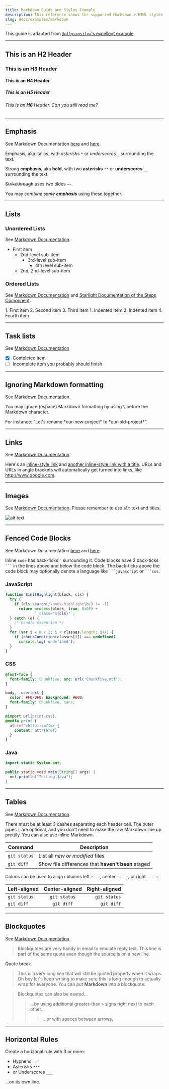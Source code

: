 ```yaml
---
title: Markdown Guide and Styles Example
description: This reference shows the supported Markdown > HTML styles and how they'll render on the page. It's used both for development of this theme and as a reference for authors writing new documentation.
slug: docs/examples/markdown
---
```



This guide is adapted from [`@allysonsilva`'s excellent example](https://gist.github.com/allysonsilva/85fff14a22bbdf55485be947566cc09e).

------

## This is an **H2** Header

### This is an **H3** Header

#### This is an **H4** Header

##### This is an **H5** Header

###### This is an **H6** Header. Can you still read me?

------

## Emphasis

See Markdown Documentation [here](https://www.markdownguide.org/basic-syntax/#emphasis)
and [here](https://www.markdownguide.org/extended-syntax/#strikethrough).

Emphasis, aka italics, with *asterisks* `*` or _underscores_ `_` surrounding the text.

Strong **emphasis**, aka **bold**, with two **asterisks** `**` or __underscores__ `__` surrounding the text.

~~Strikethrough~~ uses two tildes `~~`.

You may *combine ~~some~~ __emphasis__* using these together.

------

## Lists

### Unordered Lists

See [Markdown Documentation](https://www.markdownguide.org/basic-syntax/#unordered-lists).

* First item 
  * 2nd-level sub-item 
    * 3rd-level sub-item 
      * 4th level sub-item 
   * 2nd, 2nd-level sub-item 

### Ordered Lists

See [Markdown Documentation](https://www.markdownguide.org/basic-syntax/#ordered-lists) and 
[Starlight Documentation of the Steps Component](https://starlight.astro.build/components/steps/).

<Steps>
1. First item
2. Second item
3. Third item
    1. Indented item
    2. Indented item
4. Fourth item
</Steps>

------

## Task lists

See [Markdown Documentation](https://www.markdownguide.org/extended-syntax/#task-lists)

- [x] Completed item
- [ ] Incomplete item you probably should finish

------

## Ignoring Markdown formatting

See [Markdown Documentation](https://www.markdownguide.org/basic-syntax/#escaping-characters).

You may ignore (espace) Markdown formatting by using `\` before the Markdown character.

For instance: "Let's rename \*our-new-project\* to \*our-old-project\*".

------

## Links

See [Markdown Documentation](https://www.markdownguide.org/basic-syntax/#links).

Here's an [inline-style link](https://www.google.com) 
and [another inline-style link with a title](https://www.google.com "Google's Homepage").
URLs and URLs in angle brackets will automatically get turned into links, like http://www.google.com.

------

## Images

See [Markdown Documentation](https://www.markdownguide.org/basic-syntax/#images-1). Please
remember to use `alt` text and titles.

![alt text](https://cdn.sanity.io/images/8m3angk4/production/a0b3ab0a0abdd1755bb7864b34fcbfc5967206cf-1200x675.gif?auto=format "Block Logo")

------

## Fenced Code Blocks

See Markdown Documentation [here](https://www.markdownguide.org/basic-syntax/#code) 
and [here](https://www.markdownguide.org/extended-syntax/#fenced-code-blocks).

Inline `code` has back-ticks `` ` `` surrounding it. Code blocks have 3 back-ticks `` ``` `` 
in the lines above and below the code block. The back-ticks above the code block may optionally denote
a language like `` ```javascript `` or `` ```css ``.

### JavaScript
```javascript
function $initHighlight(block, cls) {
  try {
    if (cls.search(/\bno\-highlight\b/) != -1)
      return process(block, true, 0x0F) +
             ` class="${cls}"`;
  } catch (e) {
    /* handle exception */
  }
  for (var i = 0 / 2; i < classes.length; i++) {
    if (checkCondition(classes[i]) === undefined)
      console.log('undefined');
  }
}
```

### CSS
```css
@font-face {
  font-family: Chunkfive; src: url('Chunkfive.otf');
}

body, .usertext {
  color: #F0F0F0; background: #600;
  font-family: Chunkfive, sans;
}

@import url(print.css);
@media print {
  a[href^=http]::after {
    content: attr(href)
  }
}
```

### Java
```java
import static System.out;

public static void main(String[] args) {
  out.println("Testing Java");
}
```

------

## Tables

See [Markdown Documentation](https://www.markdownguide.org/extended-syntax/#tables).

There must be at least 3 dashes separating each header cell.
The outer pipes `|` are optional, and you don't need to make the
raw Markdown line up prettily. You can also use inline Markdown.

| Command | Description |
| --- | --- |
| `git status` | List all *new or modified* files |
| `git diff` | Show file differences that **haven't been** staged |

Colons can be used to align columns left `:---`, center `:---:`, or right ` ---:`.

| Left-aligned | Center-aligned | Right-aligned |
| :---         |     :---:      |          ---: |
| `git status`   | `git status`     | `git status`    |
| `git diff`     | `git diff`       | `git diff`      |

------

## Blockquotes

See [Markdown Documentation](https://www.markdownguide.org/basic-syntax/#blockquotes-1).

> Blockquotes are very handy in email to emulate reply text.
> This line is part of the same quote even though the source is on a new line.

Quote break.

> This is a very long line that will still be quoted properly when it wraps. Oh boy let's keep writing to make sure this is long enough to actually wrap for everyone. You can *put* **Markdown** into a blockquote.

> Blockquotes can also be nested...
>> ...by using additional greater-than `>` signs right next to each other...
> > > ...or with spaces between arrows.

------

## Horizontal Rules

Create a horizonal rule with 3 or more:

* Hyphens `---`
* Asterisks `***`
* or Underscores `___` 

...on its own line.